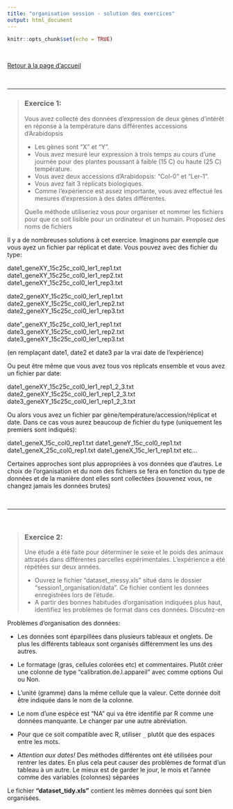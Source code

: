 ```yaml
---
title: "organisation session - solution des exercices"
output: html_document
---
```


```r
knitr::opts_chunk$set(echo = TRUE)
```
<br>

[Retour à la page d'accueil](https://scortijo.github.io/2021_L3_R/)

<br>


******

> ### Exercice 1:
> Vous avez collecté des données d'expression de deux gènes d'intérêt en réponse à la température dans différentes accessions d'Arabidopsis 
>
- Les gènes sont "X" et "Y". 
- Vous avez mesuré leur expression à trois temps au cours d'une journée pour des plantes poussant à faible (15 C) ou haute (25 C) température. 
- Vous avez deux accessions d'Arabidopsis: "Col-0" et "Ler-1".
- Vous avez fait 3 réplicats biologiques. 
- Comme l’expérience est assez importante, vous avez effectué les mesures d'expression à des dates différentes.  
> 
> Quelle méthode utiliseriez vous pour organiser et nommer les fichiers pour que ce soit lisible pour un ordinateur et un humain. Proposez des noms de fichiers  


Il y a de nombreuses solutions à cet exercice. 
Imaginons par exemple que vous ayez un fichier par réplicat et date. Vous pouvez avec des fichier du type:

date1_geneXY_15c25c_col0_ler1_rep1.txt
date1_geneXY_15c25c_col0_ler1_rep2.txt
date1_geneXY_15c25c_col0_ler1_rep3.txt

date2_geneXY_15c25c_col0_ler1_rep1.txt
date2_geneXY_15c25c_col0_ler1_rep2.txt
date2_geneXY_15c25c_col0_ler1_rep3.txt

date"_geneXY_15c25c_col0_ler1_rep1.txt
date3_geneXY_15c25c_col0_ler1_rep2.txt
date3_geneXY_15c25c_col0_ler1_rep3.txt

(en remplaçant date1, date2 et date3 par la vrai date de l'expérience)


Ou peut être même que vous avez tous vos réplicats ensemble et vous avez un fichier par date:

date1_geneXY_15c25c_col0_ler1_rep1_2_3.txt
date2_geneXY_15c25c_col0_ler1_rep1_2_3.txt
date3_geneXY_15c25c_col0_ler1_rep1_2_3.txt


Ou alors vous avez un fichier par gène/température/accession/réplicat et date. Dans ce cas vous aurez beaucoup de fichier du type (uniquement les premiers sont indiqués):


date1_geneX_15c_col0_rep1.txt
date1_geneY_15c_col0_rep1.txt
date1_geneX_25c_col0_rep1.txt
date1_geneX_15c_ler1_rep1.txt
etc...

Certaines approches sont plus appropriées à vos données que d'autres. Le choix de l'organisation et du nom des fichiers se fera en fonction du type de données et de la manière dont elles sont collectées (souvenez vous, ne changez jamais les données brutes)


<br>


******

<br>

>### Exercice 2:
>
> Une étude a été faite pour déterminer le sexe et le poids des animaux attrapés dans différentes parcelles expérimentales. L'expérience a été répétées sur deux années.      
>
> - Ouvrez le fichier "dataset_messy.xls" situé dans le dossier "session1_organisation/data". Ce fichier contient les données enregistrées lors de l'étude.
> - A partir des bonnes habitudes d'organisation indiquées plus haut, identifiez les problèmes de format dans ces données. Discutez-en 
>

Problèmes d'organisation des données:

- Les données sont éparpillées dans plusieurs tableaux et onglets. De plus les différents tableaux sont organisés différemment les uns des autres.

- Le formatage (gras, cellules colorées etc) et commentaires. Plutôt créer une colonne de type "calibration.de.l.appareil" avec comme options Oui ou Non.

- L'unité (gramme) dans la même cellule que la valeur. Cette donnée doit être indiquée dans le nom de la colonne.

- Le nom d'une espèce est "NA" qui va être identifié par R comme une données manquante. Le changer par une autre abréviation.

- Pour que ce soit compatible avec R, utiliser `_` plutôt que des espaces entre les mots.

- *Attention aux dates!* Des méthodes différentes ont été utilisées pour rentrer les dates. En plus cela peut causer des problèmes de format d'un tableau à un autre. Le mieux est de garder le jour, le mois et l’année comme des variables (colonnes) séparées

Le fichier **"dataset_tidy.xls"** contient les mêmes données qui sont bien organisées.
    

<br>

<br>


